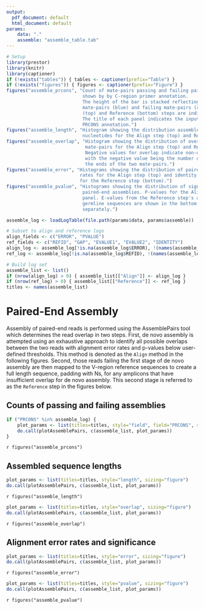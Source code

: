 ```yaml
---
output:
  pdf_document: default
  html_document: default
params:
    data: "."
    assemble: "assemble_table.tab"
---
```


```r
# Setup
library(prestor)
library(knitr)
library(captioner)
if (!exists("tables")) { tables <- captioner(prefix="Table") }
if (!exists("figures")) { figures <- captioner(prefix="Figure") }
figures("assemble_prcons", "Count of mate-pairs passing and failing paired-end assembly are 
                            shown by by C-region primer annotation.
                            The height of the bar is stacked reflecting the number of passing
                            mate-pairs (blue) and failing mate-pairs (red). Results for the Align
                            (top) and Reference (bottom) steps are indicated separately. 
                            The title of each panel indicates the input file that contains the 
                            PRCONS annotation.")
figures("assemble_length", "Histogram showing the distribution assembled sequence lengths in 
                            nucleotides for the Align step (top) and Reference step (bottom).")
figures("assemble_overlap", "Histogram showing the distribution of overlapping nucleotides between 
                             mate-pairs for the Align step (top) and Reference step (bottom).
                             Negative values for overlap indicate non-overlapping mate-pairs
                             with the negative value being the number of gap characters between
                             the ends of the two mate-pairs.")
figures("assemble_error", "Histograms showing the distribution of paired-end assembly error 
                           rates for the Align step (top) and identity to the reference germline 
                           for the Reference step (bottom).")
figures("assemble_pvalue", "Histograms showing the distribution of significance scores for 
                            paired-end assemblies. P-values for the Align mode are shown in the top
                            panel. E-values from the Reference step's alignment against the 
                            germline sequences are shown in the bottom panel for both input files
                            separately.")
```

```r
assemble_log <- loadLogTable(file.path(params$data, params$assemble))

# Subset to align and reference logs
align_fields <- c("ERROR", "PVALUE")
ref_fields <- c("REFID", "GAP", "EVALUE1", "EVALUE2", "IDENTITY")
align_log <- assemble_log[!is.na(assemble_log$ERROR), !(names(assemble_log) %in% ref_fields)]
ref_log <- assemble_log[!is.na(assemble_log$REFID), !(names(assemble_log) %in% align_fields)]

# Build log set
assemble_list <- list()
if (nrow(align_log) > 0) { assemble_list[["Align"]] <- align_log }
if (nrow(ref_log) > 0) { assemble_list[["Reference"]] <- ref_log }
titles <- names(assemble_list)
```

# Paired-End Assembly

Assembly of paired-end reads is performed using the AssemblePairs tool which 
determines the read overlap in two steps. First, de novo assembly is attempted 
using an exhaustive approach to identify all possible overlaps between the 
two reads with alignment error rates and p-values below user-defined thresholds. 
This method is denoted as the `Align` method in the following figures. 
Second, those reads failing the first stage of de novo assembly are then 
mapped to the V-region reference sequences to create a full length sequence, 
padding with Ns, for any amplicons that have insufficient overlap for 
de novo assembly. This second stage is referred to as the `Reference` step in the
figures below.

## Counts of passing and failing assemblies

```r
if ("PRCONS" %in% assemble_log) {
    plot_params <- list(titles=titles, style="field", field="PRCONS", sizing="figure")
    do.call(plotAssemblePairs, c(assemble_list, plot_params))
}
```

`r figures("assemble_prcons")`

## Assembled sequence lengths

```r
plot_params <- list(titles=titles, style="length", sizing="figure")
do.call(plotAssemblePairs, c(assemble_list, plot_params))
```

`r figures("assemble_length")`


```r
plot_params <- list(titles=titles, style="overlap", sizing="figure")
do.call(plotAssemblePairs, c(assemble_list, plot_params))
```

`r figures("assemble_overlap")`

## Alignment error rates and significance

```r
plot_params <- list(titles=titles, style="error", sizing="figure")
do.call(plotAssemblePairs, c(assemble_list, plot_params))
```

`r figures("assemble_error")`

```r
plot_params <- list(titles=titles, style="pvalue", sizing="figure")
do.call(plotAssemblePairs, c(assemble_list, plot_params))
```

`r figures("assemble_pvalue")`